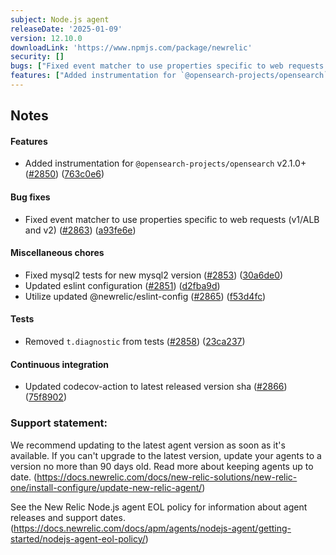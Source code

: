 ```yaml
---
subject: Node.js agent
releaseDate: '2025-01-09'
version: 12.10.0
downloadLink: 'https://www.npmjs.com/package/newrelic'
security: []
bugs: ["Fixed event matcher to use properties specific to web requests (v1/ALB and v2)"]
features: ["Added instrumentation for `@opensearch-projects/opensearch` v2.1.0+"]
---
```


## Notes

#### Features

* Added instrumentation for `@opensearch-projects/opensearch` v2.1.0+ ([#2850](https://github.com/newrelic/node-newrelic/pull/2850)) ([763c0e6](https://github.com/newrelic/node-newrelic/commit/763c0e6ad50f15677b5f535999f93f122c84b583))

#### Bug fixes

* Fixed event matcher to use properties specific to web requests (v1/ALB and v2) ([#2863](https://github.com/newrelic/node-newrelic/pull/2863)) ([a93fe6e](https://github.com/newrelic/node-newrelic/commit/a93fe6e68e5b8047cc7c3bca8b9f50a0a7ffddd6))

#### Miscellaneous chores

* Fixed mysql2 tests for new mysql2 version ([#2853](https://github.com/newrelic/node-newrelic/pull/2853)) ([30a6de0](https://github.com/newrelic/node-newrelic/commit/30a6de00d22b92332009d7127bf52fbd10310214))
* Updated eslint configuration ([#2851](https://github.com/newrelic/node-newrelic/pull/2851)) ([d2fba9d](https://github.com/newrelic/node-newrelic/commit/d2fba9da8b9ba28d94e50c24fa494a35c442f0a5))
* Utilize updated @newrelic/eslint-config ([#2865](https://github.com/newrelic/node-newrelic/pull/2865)) ([f53d4fc](https://github.com/newrelic/node-newrelic/commit/f53d4fc8d911a998759cae90a9cd0bf09ff17828))

#### Tests

* Removed `t.diagnostic` from tests ([#2858](https://github.com/newrelic/node-newrelic/pull/2858)) ([23ca237](https://github.com/newrelic/node-newrelic/commit/23ca237731d4fd94b13d03eab9feb645aabe36d0))

#### Continuous integration

* Updated codecov-action to latest released version sha ([#2866](https://github.com/newrelic/node-newrelic/pull/2866)) ([75f8902](https://github.com/newrelic/node-newrelic/commit/75f8902e2dd9e1946666db6b1cf8617a5360d757))


### Support statement:

We recommend updating to the latest agent version as soon as it's available. If you can't upgrade to the latest version, update your agents to a version no more than 90 days old. Read more about keeping agents up to date. (https://docs.newrelic.com/docs/new-relic-solutions/new-relic-one/install-configure/update-new-relic-agent/)

See the New Relic Node.js agent EOL policy for information about agent releases and support dates. (https://docs.newrelic.com/docs/apm/agents/nodejs-agent/getting-started/nodejs-agent-eol-policy/)